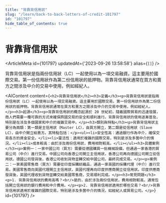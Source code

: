 ```yaml
---
title: "背靠背信用狀"
slug: "/learn/back-to-back-letters-of-credit-101797"
id: "101797"
hide_table_of_contents: true
---
```



# 背靠背信用狀

<ArticleMeta id={101797} updatedAt={'2023-09-26 13:58:58'} alias={`[]`} />
<div className='border-solid border-b border-t-0 my-4 border-[var(--ifm-color-gray-300)]' />

背靠背信用狀是指兩份信用狀（LC）一起使用以為一項交易融資。這主要用於國際交易。第一份信用狀作為第二份信用狀的抵押物。背靠背信用狀通常在買方和賣方之間涉及中介的交易中使用，例如經紀人。

<AIContent content={`<h2>背靠背信用狀</h2><h3>定義</h3><p>背靠背信用狀是指兩份信用狀（LC）一起使用以為一項交易融資。這主要用於國際交易。第一份信用狀作為第二份信用狀的抵押物。背靠背信用狀通常在買方和賣方之間涉及中介的交易中使用，例如經紀人。</p><h3>起源</h3><p>背靠背信用狀的概念起源於 20 世紀初，隨着國際貿易的迅速發展，商人們需要一種可靠的方式來確保跨國交易的安全和順利進行。背靠背信用狀的使用逐漸普及，特別是在涉及多個國家和中介的複雜交易中。</p><h3>類別與特點</h3><p>背靠背信用狀主要分為兩類：第一類是主信用狀（Master LC），由買方開立，第二類是從信用狀（Slave LC），由中介開立給賣方。其特點包括：</p><ul><li>安全性高：通過銀行作為中介，確保交易各方的資金安全。</li><li>靈活性：適用於複雜的國際交易，特別是涉及多箇中介的情況。</li><li>成本較高：由於涉及兩份信用狀，費用相對較高。</li></ul><h3>具體案例</h3><p>案例一：一家中國公司（買方）需要從德國購買一批機械設備，但通過一家香港的貿易公司（中介）進行交易。中國公司向香港公司開立主信用狀，香港公司再向德國公司開立從信用狀。德國公司發貨後，香港公司收到貨物並轉交給中國公司，最終完成交易。</p><p>案例二：一家美國零售商（買方）需要從印度採購紡織品，通過一家英國的採購代理（中介）進行交易。美國零售商向英國代理開立主信用狀，英國代理再向印度供應商開立從信用狀。印度供應商發貨後，英國代理收到貨物並轉交給美國零售商，交易順利完成。</p><h3>常見問題</h3><p>1. 背靠背信用狀的費用高嗎？<br/>是的，由於涉及兩份信用狀，費用相對較高，通常包括開立信用狀的銀行費用和中介費用。</p><p>2. 背靠背信用狀適用於哪些交易？<br/>背靠背信用狀適用於複雜的國際交易，特別是涉及多箇中介的情況，如經紀人或貿易公司。</p>`} id={101797} />

